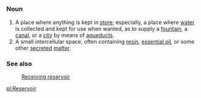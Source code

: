 =={{En}}==
===Noun===
# A place where anything is kept in [[store]]; especially, a place where [[water]] is collected and kept for use when wanted, as to supply a [[fountain]], a [[canal]], or a [[city]] by means of [[aqueduct]]s.
# A small intercellular space, often containing [[resin]], [[essential oil]], or some other [[secreted]] [[matter]].

===See also===
: [[Receiving reservoir]]

[[pl:Reservoir]]
